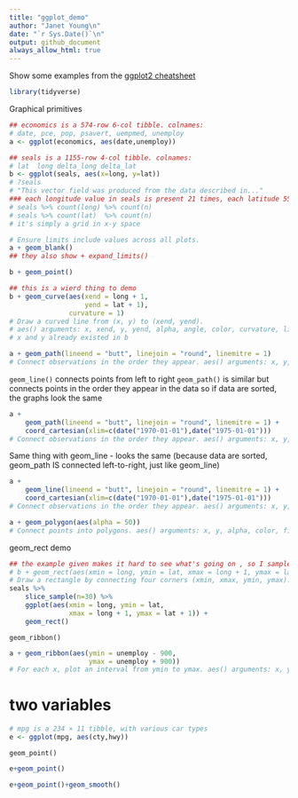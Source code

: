 ```yaml
---
title: "ggplot_demo"
author: "Janet Young\n"
date: "`r Sys.Date()`\n"
output: github_document
always_allow_html: true
---
```



Show some examples from the [ggplot2 cheatsheet](https://rstudio.github.io/cheatsheets/html/data-visualization.html)


```r
library(tidyverse)
```

Graphical primitives
```r

## economics is a 574-row 6-col tibble. colnames:
# date, pce, pop, psavert, uempmed, unemploy
a <- ggplot(economics, aes(date,unemploy))

## seals is a 1155-row 4-col tibble. colnames:
# lat  long delta_long delta_lat
b <- ggplot(seals, aes(x=long, y=lat))
# ?seals 
# "This vector field was produced from the data described in..."
### each longitude value in seals is present 21 times, each latitude 55 times
# seals %>% count(long) %>% count(n)
# seals %>% count(lat)  %>% count(n)
# it's simply a grid in x-y space
```

```r
# Ensure limits include values across all plots.
a + geom_blank()
## they also show + expand_limits()
```
```r
b + geom_point()
```

```r
## this is a wierd thing to demo
b + geom_curve(aes(xend = long + 1, 
                   yend = lat + 1), 
               curvature = 1)
# Draw a curved line from (x, y) to (xend, yend). 
# aes() arguments: x, xend, y, yend, alpha, angle, color, curvature, linetype, size.
# x and y already existed in b
```

```r
a + geom_path(lineend = "butt", linejoin = "round", linemitre = 1)
# Connect observations in the order they appear. aes() arguments: x, y, alpha, color, group, linetype, size.
```

`geom_line()` connects points from left to right
`geom_path()` is similar but connects points in the order they appear in the data
so if data are sorted, the graphs look the same

```r
a + 
    geom_path(lineend = "butt", linejoin = "round", linemitre = 1) +
    coord_cartesian(xlim=c(date("1970-01-01"),date("1975-01-01")))
# Connect observations in the order they appear. aes() arguments: x, y, alpha, color, group, linetype, size.
```

Same thing with geom_line - looks the same (because data are sorted, geom_path IS connected left-to-right, just like geom_line)
```r
a + 
    geom_line(lineend = "butt", linejoin = "round", linemitre = 1) +
    coord_cartesian(xlim=c(date("1970-01-01"),date("1975-01-01")))
# Connect observations in the order they appear. aes() arguments: x, y, alpha, color, group, linetype, size.
```
```r
a + geom_polygon(aes(alpha = 50))
# Connect points into polygons. aes() arguments: x, y, alpha, color, fill, group, subgroup, linetype, size.
```
geom_rect demo
```r
## the example given makes it hard to see what's going on , so I sample 30 rows at random
# b + geom_rect(aes(xmin = long, ymin = lat, xmax = long + 1, ymax = lat + 1))
# Draw a rectangle by connecting four corners (xmin, xmax, ymin, ymax). aes() arguments: xmax, xmin, ymax, ymin, alpha, color, fill, linetype, size.
seals %>% 
    slice_sample(n=30) %>% 
    ggplot(aes(xmin = long, ymin = lat, 
               xmax = long + 1, ymax = lat + 1)) + 
    geom_rect()
```
`geom_ribbon()`

```r
a + geom_ribbon(aes(ymin = unemploy - 900, 
                    ymax = unemploy + 900))
# For each x, plot an interval from ymin to ymax. aes() arguments: x, ymax, ymin, alpha, color, fill, group, linetype, size.
```


# two variables
```r
# mpg is a 234 × 11 tibble, with various car types
e <- ggplot(mpg, aes(cty,hwy))
```

`geom_point()`
```r
e+geom_point()
```

```r
e+geom_point()+geom_smooth()
```

